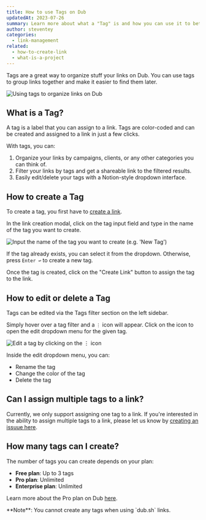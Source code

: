 ```yaml
---
title: How to use Tags on Dub
updatedAt: 2023-07-26
summary: Learn more about what a "Tag" is and how you can use it to better manage your links on Dub.
author: steventey
categories:
  - link-management
related:
  - how-to-create-link
  - what-is-a-project
---
```


Tags are a great way to organize stuff your links on Dub. You can use tags to group links together and make it easier to find them later.

<Image
  alt="Using tags to organize links on Dub"
  src="https://d2vwwcvoksz7ty.cloudfront.net/changelog/new-tag-creation-flow.png"
  width={1824}
  height={995}
/>

## What is a Tag?

A tag is a label that you can assign to a link. Tags are color-coded and can be created and assigned to a link in just a few clicks.

With tags, you can:

1. Organize your links by campaigns, clients, or any other categories you can think of.
2. Filter your links by tags and get a shareable link to the filtered results.
3. Easily edit/delete your tags with a Notion-style dropdown interface.

## How to create a Tag

To create a tag, you first have to [create a link](how-to-create-link).

In the link creation modal, click on the tag input field and type in the name of the tag you want to create.

<Image
  alt="Input the name of the tag you want to create (e.g. 'New Tag')"
  src="https://d2vwwcvoksz7ty.cloudfront.net/help/tag-dropdown.png"
  width={1147}
  height={902}
/>

If the tag already exists, you can select it from the dropdown. Otherwise, press `Enter ↩` to create a new tag.

Once the tag is created, click on the "Create Link" button to assign the tag to the link.

## How to edit or delete a Tag

Tags can be edited via the Tags filter section on the left sidebar.

Simply hover over a tag filter and a `⋮` icon will appear. Click on the icon to open the edit dropdown menu for the given tag.

<Image
  alt="Edit a tag by clicking on the ⋮ icon"
  src="https://d2vwwcvoksz7ty.cloudfront.net/help/edit-tag-menu.png"
  width={845}
  height={614}
/>

Inside the edit dropdown menu, you can:

- Rename the tag
- Change the color of the tag
- Delete the tag

## Can I assign multiple tags to a link?

Currently, we only support assigning one tag to a link. If you're interested in the ability to assign multiple tags to a link, please let us know by [creating an issuue here](https://dub.sh/issues).

## How many tags can I create?

The number of tags you can create depends on your plan:

- **Free plan**: Up to 3 tags
- **Pro plan**: Unlimited
- **Enterprise plan**: Unlimited

Learn more about the Pro plan on Dub [here](pro-plan).

<Note variant="warning">
  **Note**: You cannot create any tags when using `dub.sh` links.
</Note>